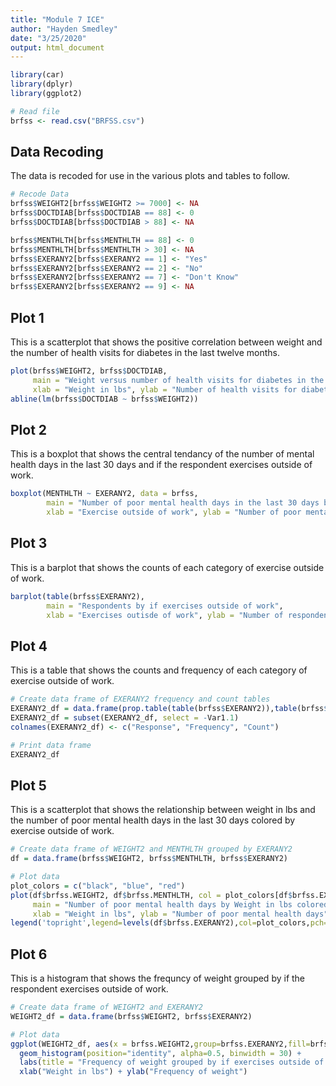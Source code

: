 ```yaml
---
title: "Module 7 ICE"
author: "Hayden Smedley"
date: "3/25/2020"
output: html_document
---
```


```r
library(car)
library(dplyr)
library(ggplot2)

# Read file
brfss <- read.csv("BRFSS.csv")

```

## Data Recoding

The data is recoded for use in the various plots and tables to follow.

```r
# Recode Data
brfss$WEIGHT2[brfss$WEIGHT2 >= 7000] <- NA
brfss$DOCTDIAB[brfss$DOCTDIAB == 88] <- 0
brfss$DOCTDIAB[brfss$DOCTDIAB > 88] <- NA

brfss$MENTHLTH[brfss$MENTHLTH == 88] <- 0
brfss$MENTHLTH[brfss$MENTHLTH > 30] <- NA
brfss$EXERANY2[brfss$EXERANY2 == 1] <- "Yes"
brfss$EXERANY2[brfss$EXERANY2 == 2] <- "No"
brfss$EXERANY2[brfss$EXERANY2 == 7] <- "Don't Know"
brfss$EXERANY2[brfss$EXERANY2 == 9] <- NA
```

## Plot 1

This is a scatterplot that shows the positive correlation between weight and the number of health visits for diabetes in the last twelve months.

```r
plot(brfss$WEIGHT2, brfss$DOCTDIAB, 
     main = "Weight versus number of health visits for diabetes in the last year",
     xlab = "Weight in lbs", ylab = "Number of health visits for diabetes in the last year")
abline(lm(brfss$DOCTDIAB ~ brfss$WEIGHT2))

```

## Plot 2

This is a boxplot that shows the central tendancy of the number of mental health days in the last 30 days and if the respondent exercises outside of work.

```r
boxplot(MENTHLTH ~ EXERANY2, data = brfss,
        main = "Number of poor mental health days in the last 30 days by exercise",
        xlab = "Exercise outside of work", ylab = "Number of poor mental health days")

```

## Plot 3

This is a barplot that shows the counts of each category of exercise outside of work.

```r
barplot(table(brfss$EXERANY2),
        main = "Respondents by if exercises outside of work",
        xlab = "Exercises outisde of work", ylab = "Number of respondents")
```

## Plot 4

This is a table that shows the counts and frequency of each category of exercise outside of work.

```r
# Create data frame of EXERANY2 frequency and count tables
EXERANY2_df = data.frame(prop.table(table(brfss$EXERANY2)),table(brfss$EXERANY2))
EXERANY2_df = subset(EXERANY2_df, select = -Var1.1)
colnames(EXERANY2_df) <- c("Response", "Frequency", "Count")

# Print data frame
EXERANY2_df
```

## Plot 5

This is a scatterplot that shows the relationship between weight in lbs and the number of poor mental health days in the last 30 days colored by exercise outside of work.

```r
# Create data frame of WEIGHT2 and MENTHLTH grouped by EXERANY2
df = data.frame(brfss$WEIGHT2, brfss$MENTHLTH, brfss$EXERANY2)

# Plot data
plot_colors = c("black", "blue", "red")
plot(df$brfss.WEIGHT2, df$brfss.MENTHLTH, col = plot_colors[df$brfss.EXERANY2], pch = 19,
     main = "Number of poor mental health days by Weight in lbs colored by Exercise",
     xlab = "Weight in lbs", ylab = "Number of poor mental health days")
legend('topright',legend=levels(df$brfss.EXERANY2),col=plot_colors,pch=19,title='Exercise')
```

## Plot 6

This is a histogram that shows the frequncy of weight grouped by if the respondent exercises outside of work.

```r
# Create data frame of WEIGHT2 and EXERANY2
WEIGHT2_df = data.frame(brfss$WEIGHT2, brfss$EXERANY2)

# Plot data
ggplot(WEIGHT2_df, aes(x = brfss.WEIGHT2,group=brfss.EXERANY2,fill=brfss.EXERANY2)) +
  geom_histogram(position="identity", alpha=0.5, binwidth = 30) +
  labs(title = "Frequency of weight grouped by if exercises outside of work", fill = "Exercise") +
  xlab("Weight in lbs") + ylab("Frequency of weight")
```